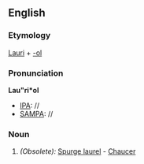 ==English==

===Etymology===
[[Lauri]] + [[-ol]]
===Pronunciation===
'''Lau"ri*ol'''
*[[IPA]]: //
*[[SAMPA]]: //
===Noun===
{{infl|en|noun}}

#''(Obsolete):'' [[Spurge laurel]] - [[Chaucer]]